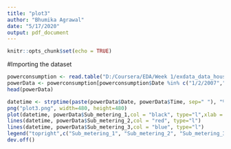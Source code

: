 ---
title: "plot3"
author: "Bhumika Agrawal"
date: "5/17/2020"
output: pdf_document
---

```{r setup, include=FALSE}
knitr::opts_chunk$set(echo = TRUE)
```

#Importing the dataset
```{r}
powerconsumption <- read.table("D:/Coursera/EDA/Week 1/exdata_data_household_power_consumption/household_power_consumption.txt",header = TRUE, sep = ";",stringsAsFactors = FALSE)
powerData <- powerconsumption[powerconsumption$Date %in% c("1/2/2007","2/2/2007") ,]
head(powerData)
```

```{r}
datetime <- strptime(paste(powerData$Date, powerData$Time, sep=" "), "%d/%m/%Y %H:%M:%S") 
png("plot3.png", width=480, height=480)
plot(datetime, powerData$Sub_metering_1,col = "black", type="l",xlab = "", ylab="Energy Sub Metering")
lines(datetime, powerData$Sub_metering_2,col = "red", type="l")
lines(datetime, powerData$Sub_metering_3,col = "blue", type="l")
legend("topright",c("Sub_metering_1", "Sub_metering_2", "Sub_metering_3"),lty = 1, col = c("black", "red", "blue"))
dev.off()
```
